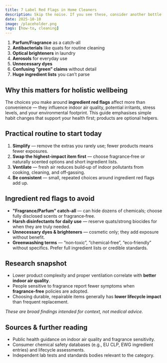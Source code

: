 ```yaml
---
title: 7 Label Red Flags in Home Cleaners
description: Skip the noise. If you see these, consider another bottle.
date: 2025-10-10
image: /placeholder.png
tags: [how-to, cleaning]
---
```

1. **Parfum/Fragrance** as a catch-all  
2. **Antibacterials** like quats for routine cleaning  
3. **Optical brighteners** in laundry  
4. **Aerosols** for everyday use  
5. **Unnecessary dyes**  
6. **Confusing “green” claims** without detail  
7. **Huge ingredient lists** you can’t parse

## Why this matters for holistic wellbeing

The choices you make around **ingredient red flags** affect more than convenience — they influence indoor air quality, potential irritants, stress levels, and your environmental footprint. This guide emphasises simple habit changes that support your health first; products are optional helpers.

## Practical routine to start today

1. **Simplify** — remove the extras you rarely use; fewer products means fewer exposures.
2. **Swap the highest‑impact item first** — choose fragrance‑free or naturally scented options and short ingredient lists.
3. **Ventilate** — fresh air reduces build‑up of indoor pollutants from cooking, cleaning, and off‑gassing.
4. **Be consistent** — small, repeated choices around ingredient red flags add up.

## Ingredient red flags to avoid

- **"Fragrance/Parfum" catch‑all** — can hide dozens of chemicals; choose fully disclosed scents or fragrance‑free.
- **Harsh disinfectants for daily use** — reserve quats/strong biocides for when they are truly needed.
- **Unnecessary dyes & brighteners** — cosmetic only; they add exposure without benefit.
- **Greenwashing terms** — “non‑toxic”, “chemical‑free”, “eco‑friendly” without specifics. Prefer full ingredient lists or credible standards.

## Research snapshot

- Lower product complexity and proper ventilation correlate with **better indoor air quality**.
- People sensitive to fragrance report fewer symptoms when **fragrance‑free** policies are adopted.
- Choosing durable, repairable items generally has **lower lifecycle impact** than frequent replacement.

_These are broad findings intended for context, not medical advice._

## Sources & further reading

- Public health guidance on indoor air quality and fragrance sensitivity.
- Consumer chemical safety databases (e.g., EU CLP, EWG ingredient entries) and lifecycle assessments.
- Independent lab tests and standards bodies relevant to the category.
